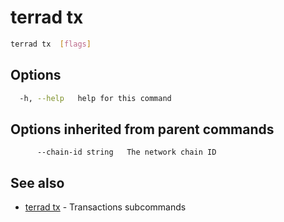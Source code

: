 # terrad tx 



```sh Terrad
terrad tx  [flags]
```

## Options

```sh Terrad
  -h, --help   help for this command
```

## Options inherited from parent commands

```
      --chain-id string   The network chain ID
```

## See also

* [terrad tx](terrad_tx.mdx)	 - Transactions subcommands


